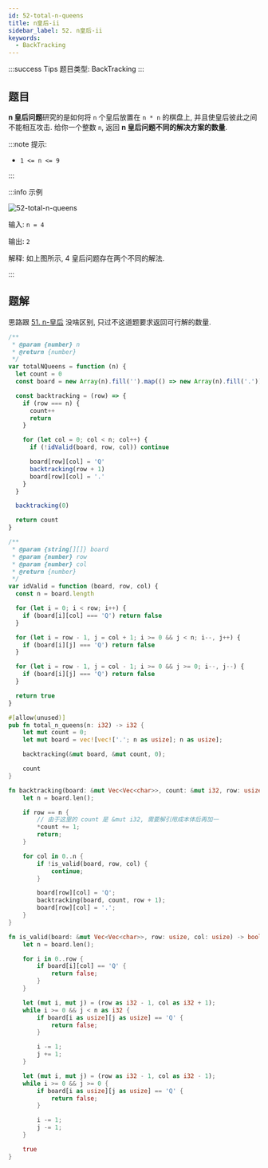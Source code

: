 ```yaml
---
id: 52-total-n-queens
title: n皇后-ii
sidebar_label: 52. n皇后-ii
keywords:
  - BackTracking
---
```


:::success Tips
题目类型: BackTracking
:::

## 题目

**n 皇后问题**研究的是如何将 `n` 个皇后放置在 `n * n` 的棋盘上, 并且使皇后彼此之间不能相互攻击. 给你一个整数 `n`, 返回 **n 皇后问题不同的解决方案的数量**.

:::note 提示:

- `1 <= n <= 9`

:::

:::info 示例

![52-total-n-queens](../../static/img/51-solve-n-queens.jpg)

输入: `n = 4`

输出: `2`

解释: 如上图所示, 4 皇后问题存在两个不同的解法.

:::

## 题解

思路跟 [51. n-皇后](/leetcode/hard/51-solve-n-queens) 没啥区别, 只过不这道题要求返回可行解的数量.


<Tabs>
  <TabItem value="JavaScript" label="JavaScript" default>

```ts
/**
 * @param {number} n
 * @return {number}
 */
var totalNQueens = function (n) {
  let count = 0
  const board = new Array(n).fill('').map(() => new Array(n).fill('.'))

  const backtracking = (row) => {
    if (row === n) {
      count++
      return
    }

    for (let col = 0; col < n; col++) {
      if (!idValid(board, row, col)) continue

      board[row][col] = 'Q'
      backtracking(row + 1)
      board[row][col] = '.'
    }
  }

  backtracking(0)

  return count
}

/**
 * @param {string[][]} board
 * @param {number} row
 * @param {number} col
 * @return {number}
 */
var idValid = function (board, row, col) {
  const n = board.length

  for (let i = 0; i < row; i++) {
    if (board[i][col] === 'Q') return false
  }

  for (let i = row - 1, j = col + 1; i >= 0 && j < n; i--, j++) {
    if (board[i][j] === 'Q') return false
  }

  for (let i = row - 1, j = col - 1; i >= 0 && j >= 0; i--, j--) {
    if (board[i][j] === 'Q') return false
  }

  return true
}
```

</TabItem>
<TabItem value="Rust" label="Rust">

```rust
#[allow(unused)]
pub fn total_n_queens(n: i32) -> i32 {
    let mut count = 0;
    let mut board = vec![vec!['.'; n as usize]; n as usize];

    backtracking(&mut board, &mut count, 0);

    count
}

fn backtracking(board: &mut Vec<Vec<char>>, count: &mut i32, row: usize) {
    let n = board.len();

    if row == n {
        // 由于这里的 count 是 &mut i32, 需要解引用成本体后再加一
        *count += 1;
        return;
    }

    for col in 0..n {
        if !is_valid(board, row, col) {
            continue;
        }

        board[row][col] = 'Q';
        backtracking(board, count, row + 1);
        board[row][col] = '.';
    }
}

fn is_valid(board: &mut Vec<Vec<char>>, row: usize, col: usize) -> bool {
    let n = board.len();

    for i in 0..row {
        if board[i][col] == 'Q' {
            return false;
        }
    }

    let (mut i, mut j) = (row as i32 - 1, col as i32 + 1);
    while i >= 0 && j < n as i32 {
        if board[i as usize][j as usize] == 'Q' {
            return false;
        }

        i -= 1;
        j += 1;
    }

    let (mut i, mut j) = (row as i32 - 1, col as i32 - 1);
    while i >= 0 && j >= 0 {
        if board[i as usize][j as usize] == 'Q' {
            return false;
        }

        i -= 1;
        j -= 1;
    }

    true
}
```

</TabItem>
</Tabs>
